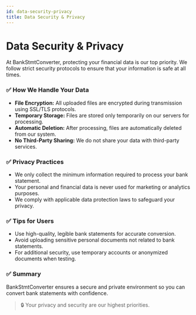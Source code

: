 ```yaml
---
id: data-security-privacy
title: Data Security & Privacy
---
```


# Data Security & Privacy

At BankStmtConverter, protecting your financial data is our top priority. We follow strict security protocols to ensure that your information is safe at all times.

### ✅ How We Handle Your Data

- **File Encryption:** All uploaded files are encrypted during transmission using SSL/TLS protocols.  
- **Temporary Storage:** Files are stored only temporarily on our servers for processing.  
- **Automatic Deletion:** After processing, files are automatically deleted from our system.  
- **No Third-Party Sharing:** We do not share your data with third-party services.

### ✅ Privacy Practices

- We only collect the minimum information required to process your bank statement.  
- Your personal and financial data is never used for marketing or analytics purposes.  
- We comply with applicable data protection laws to safeguard your privacy.

### ✅ Tips for Users

- Use high-quality, legible bank statements for accurate conversion.  
- Avoid uploading sensitive personal documents not related to bank statements.  
- For additional security, use temporary accounts or anonymized documents when testing.

### ✅ Summary

BankStmtConverter ensures a secure and private environment so you can convert bank statements with confidence.  

> 🔒 Your privacy and security are our highest priorities.
